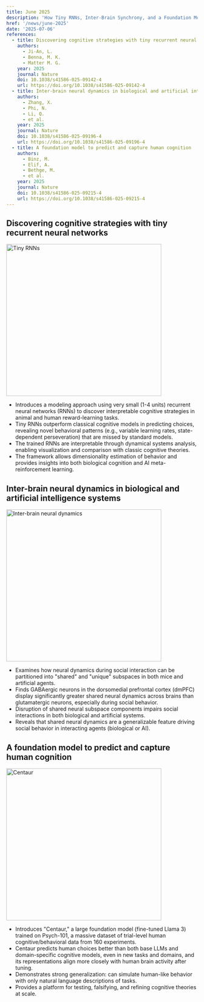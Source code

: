 ```yaml
---
title: June 2025
description: 'How Tiny RNNs, Inter-Brain Synchrony, and a Foundation Model Are Transforming Our Understanding of Cognition'
href: '/news/june-2025'
date: '2025-07-06'
references:
  - title: Discovering cognitive strategies with tiny recurrent neural networks
    authors:
      - Ji-An, L.
      - Benna, M. K.
      - Matter M. G.
    year: 2025
    journal: Nature
    doi: 10.1038/s41586-025-09142-4
    url: https://doi.org/10.1038/s41586-025-09142-4
  - title: Inter-brain neural dynamics in biological and artificial intelligence systems
    authors:
      - Zhang, X.
      - Phi, N.
      - Li, Q.
      - et al.
    year: 2025
    journal: Nature
    doi: 10.1038/s41586-025-09196-4
    url: https://doi.org/10.1038/s41586-025-09196-4
  - title: A foundation model to predict and capture human cognition
    authors:
      - Binz, M.
      - Elif, A.
      - Bethge, M.
      - et al.
    year: 2025
    journal: Nature
    doi: 10.1038/s41586-025-09215-4
    url: https://doi.org/10.1038/s41586-025-09215-4
---
```


## Discovering cognitive strategies with tiny recurrent neural networks

<img
  src="https://img-svr.nabiresearch.workers.dev/img/webp/MImlV1B.webp"
  alt="Tiny RNNs"
  style="width: 90%;"
  width="800"
  height="400"
/>

- Introduces a modeling approach using very small (1-4 units) recurrent neural
  networks (RNNs) to discover interpretable cognitive strategies in animal and
  human reward-learning tasks.
- Tiny RNNs outperform classical cognitive models in predicting choices,
  revealing novel behavioral patterns (e.g., variable learning rates,
  state-dependent perseveration) that are missed by standard models.
- The trained RNNs are interpretable through dynamical systems analysis,
  enabling visualization and comparison with classic cognitive theories.
- The framework allows dimensionality estimation of behavior and provides
  insights into both biological cognition and AI meta-reinforcement learning.

## Inter-brain neural dynamics in biological and artificial intelligence systems

<img
  src="https://img-svr.nabiresearch.workers.dev/img/webp/5YeJ3TX.webp"
  alt="Inter-brain neural dynamics"
  style="width: 90%;"
  width="800"
  height="400"
/>

- Examines how neural dynamics during social interaction can be partitioned
  into "shared" and "unique" subspaces in both mice and artificial agents.
- Finds GABAergic neurons in the dorsomedial prefrontal cortex (dmPFC)
  display significantly greater shared neural dynamics across brains than
  glutamatergic neurons, especially during social behavior.
- Disruption of shared neural subspace components impairs social interactions
  in both biological and artificial systems.
- Reveals that shared neural dynamics are a generalizable feature driving
  social behavior in interacting agents (biological or AI).

## A foundation model to predict and capture human cognition

<img
  src="https://img-svr.nabiresearch.workers.dev/img/webp/4CulrcI.webp"
  alt="Centaur"
  style="width: 90%;"
  width="800"
  height="400"
/>

- Introduces "Centaur," a large foundation model (fine-tuned Llama 3) trained
  on Psych-101, a massive dataset of trial-level human cognitive/behavioral
  data from 160 experiments.
- Centaur predicts human choices better than both base LLMs and domain-specific
  cognitive models, even in new tasks and domains, and its representations align
  more closely with human brain activity after tuning.
- Demonstrates strong generalization: can simulate human-like behavior with only
  natural language descriptions of tasks.
- Provides a platform for testing, falsifying, and refining cognitive theories
  at scale.

